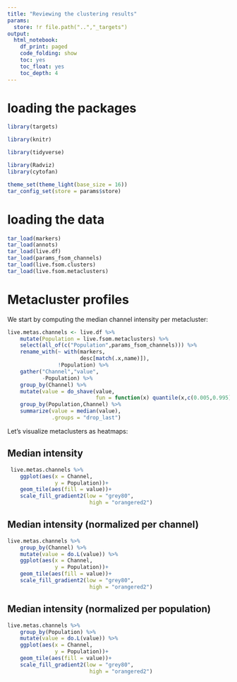 ```yaml
---
title: "Reviewing the clustering results"
params:
  store: !r file.path("..","_targets")
output:
  html_notebook:
    df_print: paged
    code_folding: show
    toc: yes
    toc_float: yes
    toc_depth: 4
---
```


# loading the packages

```r
library(targets)

library(knitr)

library(tidyverse)

library(Radviz)
library(cytofan)

theme_set(theme_light(base_size = 16))
tar_config_set(store = params$store)
```

# loading the data

```r
tar_load(markers)
tar_load(annots)
tar_load(live.df)
tar_load(params_fsom_channels)
tar_load(live.fsom.clusters)
tar_load(live.fsom.metaclusters)
```

# Metacluster profiles {.tabset}

We start by computing the median channel intensity per metacluster:

```r
live.metas.channels <- live.df %>% 
    mutate(Population = live.fsom.metaclusters) %>% 
    select(all_of(c("Population",params_fsom_channels))) %>% 
    rename_with(~ with(markers,
                       desc[match(.x,name)]),
                !Population) %>% 
    gather("Channel","value",
           -Population) %>% 
    group_by(Channel) %>% 
    mutate(value = do_shave(value,
                            fun = function(x) quantile(x,c(0.005,0.995)))) %>% 
    group_by(Population,Channel) %>% 
    summarize(value = median(value),
              .groups = "drop_last")
```

Let's visualize metaclusters as heatmaps:

## Median intensity

```r
 live.metas.channels %>% 
    ggplot(aes(x = Channel,
               y = Population))+
    geom_tile(aes(fill = value))+
    scale_fill_gradient2(low = "grey80",
                          high = "orangered2")
```

## Median intensity (normalized per channel)

```r
live.metas.channels %>% 
    group_by(Channel) %>% 
    mutate(value = do.L(value)) %>% 
    ggplot(aes(x = Channel,
               y = Population))+
    geom_tile(aes(fill = value))+
    scale_fill_gradient2(low = "grey80",
                          high = "orangered2")
```

## Median intensity (normalized per population)

```r
live.metas.channels %>% 
    group_by(Population) %>% 
    mutate(value = do.L(value)) %>% 
    ggplot(aes(x = Channel,
               y = Population))+
    geom_tile(aes(fill = value))+
    scale_fill_gradient2(low = "grey80",
                          high = "orangered2")
```

